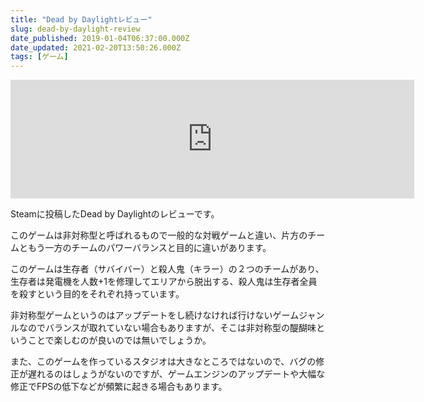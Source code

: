 ```yaml
---
title: "Dead by Daylightレビュー"
slug: dead-by-daylight-review
date_published: 2019-01-04T06:37:00.000Z
date_updated: 2021-02-20T13:50:26.000Z
tags: [ゲーム]
---
```


<iframe src="https://store.steampowered.com/widget/381210/" frameborder="0" width="646" height="190"></iframe>

Steamに投稿したDead by Daylightのレビューです。

このゲームは非対称型と呼ばれるもので一般的な対戦ゲームと違い、片方のチームともう一方のチームのパワーバランスと目的に違いがあります。

このゲームは生存者（サバイバー）と殺人鬼（キラー）の２つのチームがあり、生存者は発電機を人数+1を修理してエリアから脱出する、殺人鬼は生存者全員を殺すという目的をそれぞれ持っています。

非対称型ゲームというのはアップデートをし続けなければ行けないゲームジャンルなのでバランスが取れていない場合もありますが、そこは非対称型の醍醐味ということで楽しむのが良いのでは無いでしょうか。

また、このゲームを作っているスタジオは大きなところではないので、バグの修正が遅れるのはしょうがないのですが、ゲームエンジンのアップデートや大幅な修正でFPSの低下などが頻繁に起きる場合もあります。
